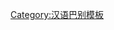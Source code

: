 {{User language-N|Cmn-nanjing|小杆子'''[[:Category:Cmn-nanjing 母語使用者|一出生]]'''就满嘴'''[[:Category:Cmn-nanjing 使用者|南京话]]'''。|南京话|13|9}}<noinclude>[[Category:汉语巴别模板]]</noinclude>